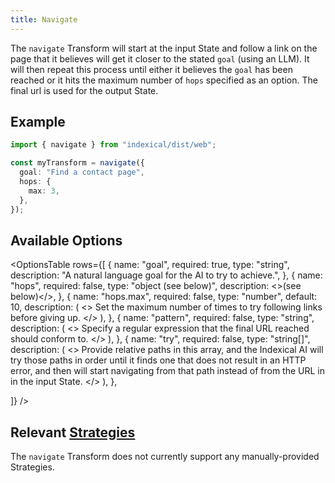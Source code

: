 ```yaml
---
title: Navigate
---
```



The `navigate` Transform will start at the input State and follow a link on the page that it believes will get it closer to the stated `goal` (using an LLM). It will then repeat this process until either it believes the `goal` has been reached or it hits the maximum number of `hops` specified as an option. The final url is used for the output State.

## Example

```ts
import { navigate } from "indexical/dist/web";

const myTransform = navigate({
  goal: "Find a contact page",
  hops: {
    max: 3,
  },
});
```

## Available Options

<OptionsTable
  rows={[
    {
      name: "goal",
      required: true,
      type: "string",
      description: "A natural language goal for the AI to try to achieve.",
    },
    {
      name: "hops",
      required: false,
      type: "object (see below)",
      description: <>(see below)</>,
    },
    {
      name: "hops.max",
      required: false,
      type: "number",
      default: 10,
      description: (
        <>
          Set the maximum number of times to try following links before giving
          up.
        </>
      ),
    },
    {
      name: "pattern",
      required: false,
      type: "string",
      description: (
        <>
          Specify a regular expression that the final URL reached should conform
          to.
        </>
      ),
    },
    {
      name: "try",
      required: false,
      type: "string[]",
      description: (
        <>
          Provide relative paths in this array, and the Indexical AI will try
          those paths in order until it finds one that does not result in an
          HTTP error, and then will start navigating from that path instead of
          from the URL in in the input State.
        </>
      ),
    },

]}
/>

## Relevant [Strategies](/start/strategies)

The `navigate` Transform does not currently support any manually-provided Strategies.
